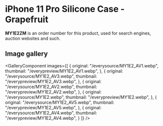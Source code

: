 
# iPhone 11 Pro Silicone Case - Grapefruit

<Callout type='info' emoji='👉🏻'>**MY1E2ZM** is an order number for this product, used for search engines, auction websites and such.</Callout>

## Image gallery

<GalleryComponent
    images={[
      {
        original: "/everysource/MY1E2_AV1.webp",
        thumbnail: "/everypreview/MY1E2_AV1.webp",
      },
      {
        original: "/everysource/MY1E2_AV3.webp",
        thumbnail: "/everypreview/MY1E2_AV3.webp",
      },
      {
        original: "/everysource/MY1E2_AV2.webp",
        thumbnail: "/everypreview/MY1E2_AV2.webp",
      },
      {
        original: "/everysource/MY1E2.webp",
        thumbnail: "/everypreview/MY1E2.webp",
      },
      {
        original: "/everysource/MY1E2_AV5.webp",
        thumbnail: "/everypreview/MY1E2_AV5.webp",
      },
      {
        original: "/everysource/MY1E2_AV4.webp",
        thumbnail: "/everypreview/MY1E2_AV4.webp",
      }
    ]}
  />
